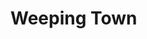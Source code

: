 
# Weeping Town
<ProjectDetails
  floatRight
  region="Stormlands"
  house="House Whitehead"
  type="Town"
  status="Abandoned"
  warp="/warp weepingtown"
  projectLead="Howy"
  dateStarted="2019-11-12T08:00:00+00:00"
  dateCompleted="undefined"
/>

